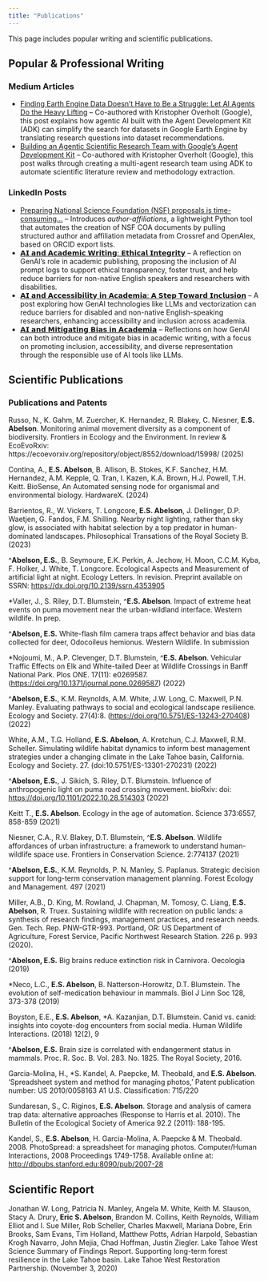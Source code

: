 ```yaml
---
title: "Publications"
---
```


This page includes popular writing and scientific publications.

## Popular & Professional Writing

### Medium Articles

- [Finding Earth Engine Data Doesn’t Have to Be a Struggle: Let AI Agents Do the Heavy Lifting](https://medium.com/google-cloud/finding-earth-engine-data-doesnt-have-to-be-a-struggle-let-ai-agents-do-the-heavy-lifting-5b869626b506) – Co-authored with Kristopher Overholt (Google), this post explains how agentic AI built with the Agent Development Kit (ADK) can simplify the search for datasets in Google Earth Engine by translating research questions into dataset recommendations.
- [Building an Agentic Scientific Research Team with Google’s Agent Development Kit](https://medium.com/@esabelson/building-an-agentic-scientific-research-team-with-googles-agent-development-kit-4c4b024e29de) – Co-authored with Kristopher Overholt (Google), this post walks through creating a multi-agent research team using ADK to automate scientific literature review and methodology extraction.


### LinkedIn Posts

- [Preparing National Science Foundation (NSF) proposals is time-consuming...](https://www.linkedin.com/posts/ericabelson_preparing-national-science-foundation-nsf-activity-7330969409219346433-A4SB) – Introduces *author-affiliations*, a lightweight Python tool that automates the creation of NSF COA documents by pulling structured author and affiliation metadata from Crossref and OpenAlex, based on ORCID export lists.
- [𝗔𝗜 𝗮𝗻𝗱 𝗔𝗰𝗮𝗱𝗲𝗺𝗶𝗰 𝗪𝗿𝗶𝘁𝗶𝗻𝗴: 𝗘𝘁𝗵𝗶𝗰𝗮𝗹 𝗜𝗻𝘁𝗲𝗴𝗿𝗶𝘁𝘆](https://www.linkedin.com/posts/ericabelson_%F0%9D%97%94%F0%9D%97%9C-%F0%9D%97%AE%F0%9D%97%BB%F0%9D%97%B1-%F0%9D%97%94%F0%9D%97%B0%F0%9D%97%AE%F0%9D%97%B1%F0%9D%97%B2%F0%9D%97%BA%F0%9D%97%B6%F0%9D%97%B0-%F0%9D%97%AA%F0%9D%97%BF%F0%9D%97%B6%F0%9D%98%81%F0%9D%97%B6%F0%9D%97%BB-activity-7252785814881845249-b7v8) – A reflection on GenAI’s role in academic publishing, proposing the inclusion of AI prompt logs to support ethical transparency, foster trust, and help reduce barriers for non-native English speakers and researchers with disabilities.
- [𝗔𝗜 𝗮𝗻𝗱 𝗔𝗰𝗰𝗲𝘀𝘀𝗶𝗯𝗶𝗹𝗶𝘁𝘆 𝗶𝗻 𝗔𝗰𝗮𝗱𝗲𝗺𝗶𝗮: 𝗔 𝗦𝘁𝗲𝗽 𝗧𝗼𝘄𝗮𝗿𝗱 𝗜𝗻𝗰𝗹𝘂𝘀𝗶𝗼𝗻](https://www.linkedin.com/posts/ericabelson_accessibility-inclusion-diversityinscience-activity-7255277886784376835-IkPF) – A post exploring how GenAI technologies like LLMs and vectorization can reduce barriers for disabled and non-native English-speaking researchers, enhancing accessibility and inclusion across academia.
- [𝗔𝗜 𝗮𝗻𝗱 𝗠𝗶𝘁𝗶𝗴𝗮𝘁𝗶𝗻𝗴 𝗕𝗶𝗮𝘀 𝗶𝗻 𝗔𝗰𝗮𝗱𝗲𝗺𝗶𝗮](https://www.linkedin.com/posts/ericabelson_%F0%9D%97%94%F0%9D%97%9C-%F0%9D%97%AE%F0%9D%97%BB%F0%9D%97%B1-%F0%9D%97%A0%F0%9D%97%B6%F0%9D%98%81%F0%9D%97%B6%F0%9D%97%B4%F0%9D%97%AE%F0%9D%98%81%F0%9D%97%B6%F0%9D%97%BB%F0%9D%97%B4-%F0%9D%97%95%F0%9D%97%B6%F0%9D%97%AE%F0%9D%98%80-activity-7263692964030246913-9Q-d) – Reflections on how GenAI can both introduce and mitigate bias in academic writing, with a focus on promoting inclusion, accessibility, and diverse representation through the responsible use of AI tools like LLMs.


## Scientific Publications

### Publications and Patents
Russo, N., K. Gahm, M. Zuercher, K. Hernandez, R. Blakey, C. Niesner, **E.S. Abelson**. Monitoring animal movement diversity as a component of biodiversity. Frontiers in Ecology and the Environment. In review & EcoEvoRxiv: https://ecoevorxiv.org/repository/object/8552/download/15998/ (2025)

Contina, A., **E.S. Abelson**, B. Allison, B. Stokes, K.F. Sanchez, H.M. Hernandez, A.M. Kepple, Q. Tran, I. Kazen, K.A. Brown, H.J. Powell, T.H. Keitt. BioSense, An Automated sensing node for organismal and environmental biology. HardwareX. (2024)

Barrientos, R., W. Vickers, T. Longcore, **E.S. Abelson**, J. Dellinger, D.P. Waetjen, G. Fandos, F.M. Shilling. Nearby night lighting, rather than sky glow, is associated with habitat selection by a top predator in human-dominated landscapes. Philosophical Transations of the Royal Society B. (2023)

\^**Abelson, E.S.**, B. Seymoure, E.K. Perkin, A. Jechow, H. Moon, C.C.M. Kyba, F. Holker, J. White, T. Longcore. Ecological Aspects and Measurement of artificial light at night. Ecology Letters. In revision. Preprint available on SSRN: <https://dx.doi.org/10.2139/ssrn.4353905>

\*Valler, J., S. Riley, D.T. Blumstein, \^**E.S. Abelson**. Impact of extreme heat events on puma movement near the urban-wildland interface. Western wildlife. In prep.

\^**Abelson, E.S.** White-flash film camera traps affect behavior and bias data collected for deer, Odocoileus hemionus. Western Wildlife. In submission

\*Nojoumi, M., A.P. Clevenger, D.T. Blumstein, \^**E.S. Abelson**. Vehicular Traffic Effects on Elk and White-tailed Deer at Wildlife Crossings in Banff National Park. Plos ONE. 17(11): e0269587. (<https://doi.org/10.1371/journal.pone.0269587>) (2022)

\^**Abelson, E.S.**, K.M. Reynolds, A.M. White, J.W. Long, C. Maxwell, P.N. Manley. Evaluating pathways to social and ecological landscape resilience. Ecology and Society. 27(4):8. (<https://doi.org/10.5751/ES-13243-270408>) (2022)

White, A.M., T.G. Holland, **E.S. Abelson**, A. Kretchun, C.J. Maxwell, R.M. Scheller. Simulating wildlife habitat dynamics to inform best management strategies under a changing climate in the Lake Tahoe basin, California. Ecology and Society. 27. (doi:10.5751/ES-13301-270231) (2022)

\^**Abelson, E.S.**, J. Sikich, S. Riley, D.T. Blumstein. Influence of anthropogenic light on puma road crossing movement. bioRxiv: doi: <https://doi.org/10.1101/2022.10.28.514303> (2022)

Keitt T., **E.S. Abelson**. Ecology in the age of automation. Science 373:6557, 858-859 (2021)

Niesner, C.A., R.V. Blakey, D.T. Blumstein, \^**E.S. Abelson**. Wildlife affordances of urban infrastructure: a framework to understand human-wildlife space use. Frontiers in Conservation Science. 2:774137 (2021)

\^**Abelson, E.S.**, K.M. Reynolds, P. N. Manley, S. Paplanus. Strategic decision support for long-term conservation management planning. Forest Ecology and Management. 497 (2021)

Miller, A.B., D. King, M. Rowland, J. Chapman, M. Tomosy, C. Liang, **E.S. Abelson**, R. Truex. Sustaining wildlife with recreation on public lands: a synthesis of research findings, management practices, and research needs. Gen. Tech. Rep. PNW-GTR-993. Portland, OR: US Department of Agriculture, Forest Service, Pacific Northwest Research Station. 226 p. 993 (2020).

\^**Abelson, E.S.** Big brains reduce extinction risk in Carnivora. Oecologia (2019)

\*Neco, L.C., **E.S. Abelson**, B. Natterson-Horowitz, D.T. Blumstein. The evolution of self-medication behaviour in mammals. Biol J Linn Soc 128, 373-378 (2019)

Boyston, E.E., **E.S. Abelson**, \*A. Kazanjian, D.T. Blumstein. Canid vs. canid: insights into coyote-dog encounters from social media. Human Wildlife Interactions. (2018) 12(2), 9

\^**Abelson, E.S.** Brain size is correlated with endangerment status in mammals. Proc. R. Soc. B. Vol. 283. No. 1825. The Royal Society, 2016.

Garcia-Molina, H., \*S. Kandel, A. Paepcke, M. Theobald, and **E.S. Abelson**. ‘Spreadsheet system and method for managing photos,’ Patent publication number: US 2010/0058163 A1 U.S. Classification: 715/220

Sundaresan, S., C. Riginos, **E.S. Abelson**. Storage and analysis of camera trap data: alternative approaches (Response to Harris et al. 2010). The Bulletin of the Ecological Society of America 92.2 (2011): 188-195.

Kandel, S., **E.S. Abelson**, H. Garcia-Molina, A. Paepcke & M. Theobald. 2008. PhotoSpread: a spreadsheet for managing photos. Computer/Human Interactions, 2008 Proceedings 1749-1758. Available online at: <http://dbpubs.stanford.edu:8090/pub/2007-28>


## Scientific Report 

Jonathan W. Long, Patricia N. Manley, Angela M. White, Keith M. Slauson, Stacy A. Drury, **Eric S. Abelson**, Brandon M. Collins, Keith Reynolds, William Elliot and I. Sue Miller, Rob Scheller, Charles Maxwell, Mariana Dobre, Erin Brooks, Sam Evans, Tim Holland, Matthew Potts, Adrian Harpold, Sebastian Krogh Navarro, John Mejia, Chad Hoffman, Justin Ziegler. Lake Tahoe West Science Summary of Findings Report. Supporting long-term forest resilience in the Lake Tahoe basin. Lake Tahoe West Restoration Partnership. (November 3, 2020)

